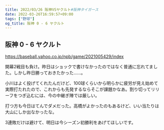```yaml
---
title: 2022/03/26 阪神VSヤクルト#阪神タイガース
date: 2022-03-26T16:59:57+09:00
tags: ["野球"]
og_title: 阪神 0 - 6 ヤクルト
---
```


## 阪神 0 - 6 ヤクルト

https://baseball.yahoo.co.jp/npb/game/2021005429/index

開幕2戦目も負け。昨日はショックで書けなかったのではなく普通に忘れてました。しかし昨日勝っておきたかった……。

小川はよく投げてくれたんだけど、100球くらいから明らかに疲労が見え始めて実際打たれたので、これからも先発するならそこが課題かなあ。割り切ってリリーフをつぎ込むには、今の中継ぎ陣では厳しい。

打つ方も今日はてんでダメだった。高橋がよかったのもあるけど、いい当たりは大山にしか出なかったな。

3連敗だけは避けて、明日は今シーズン初勝利をあげてほしいです。